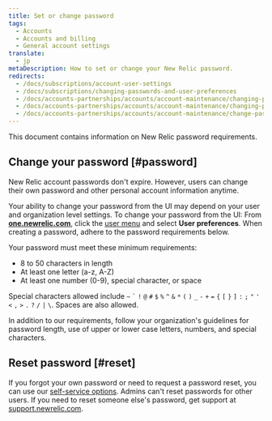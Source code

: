 ```yaml
---
title: Set or change password
tags:
  - Accounts
  - Accounts and billing
  - General account settings
translate:
  - jp
metaDescription: How to set or change your New Relic password.
redirects:
  - /docs/subscriptions/account-user-settings
  - /docs/subscriptions/changing-passwords-and-user-preferences
  - /docs/accounts-partnerships/accounts/account-maintenance/changing-passwords-and-user-preferences
  - /docs/accounts-partnerships/accounts/account-maintenance/changing-passwords-user-preferences
  - /docs/accounts-partnerships/accounts/account-maintenance/change-passwords-user-preferences
---
```


This document contains information on New Relic password requirements.

## Change your password [#password]

New Relic account passwords don't expire. However, users can change their own password and other personal account information anytime.

Your ability to change your password from the UI may depend on your user and organization level settings. To change your password from the UI: From **[one.newrelic.com](https://one.newrelic.com)**, click the [user menu](/docs/accounts/accounts-billing/general-account-settings/intro-account-settings) and select **User preferences**. When creating a password, adhere to the password requirements below.

Your password must meet these minimum requirements:

* 8 to 50 characters in length
* At least one letter (a-z, A-Z)
* At least one number (0-9), special character, or space

Special characters allowed include `~` `` ` `` `!` `@` `#` `$` `%` `^` `&` `*` `(` `)` `_` `-` `+` `=` `{` `[` `}` `]` `:` `;` `"` `'` `<` `,` `>` `.` `?` `/` `|` `\`. Spaces are also allowed.

<Callout variant="important">
  In addition to our requirements, follow your organization's guidelines for password length, use of upper or lower case letters, numbers, and special characters.
</Callout>

## Reset password [#reset]

If you forgot your own password or need to request a password reset, you can use our [self-service options](/docs/accounts-partnerships/accounts/account-setup/troubleshoot-password-email-address-login-problems#forgot-password). Admins can't reset passwords for other users. If you need to reset someone else's password, get support at [support.newrelic.com](https://support.newrelic.com).
